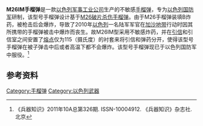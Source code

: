 {{NoteTA
|G1=Military
|G2=長度單位
|G3=Firearms
}}
'''M26IM手榴弹'''是一款[[以色列军事工业公司|以色列军事工业公司]]生产的不敏感[[手榴弹|手榴弹]]，专为[[以色列国防军|以色列国防军]]研制，该型号手榴弹设计基于[[M26破片杀伤手榴弹|M26破片杀伤手榴弹]]。由于M26手榴弹装填B炸药，被枪击后会爆炸，导致了2010年[[以色列|以色列]]一名陆军军官在[[加沙地带|加沙地带]]行动时因其所携带的手榴弹被击中爆炸而丧生。故M26IM型采用不敏感炸药，并在[[引信|引信]]和引信室之间安置了[[熔点|熔点]]仅为115（摄氏度）的衬套来将引信和弹药分开，使得该型号手榴弹在被子弹击中后或者高温下都不会爆炸。该型号手榴弹现已于以色列国防军中服役。<ref>《兵器知识》2011年10A总第326期. ISSN-10004912. 《兵器知识》杂志社. 北京</ref>

==参考资料==
{{reflist}}

[[Category:手榴弹|Category:手榴弹]]
[[Category:以色列武器|Category:以色列武器]]